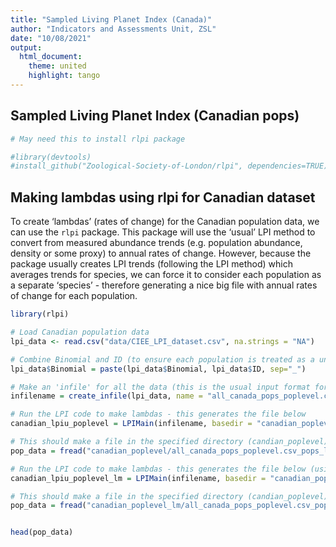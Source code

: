 ```yaml
---
title: "Sampled Living Planet Index (Canada)"
author: "Indicators and Assessments Unit, ZSL"
date: "10/08/2021"
output: 
  html_document:
    theme: united
    highlight: tango
---
```


## Sampled Living Planet Index (Canadian pops)

```r

# May need this to install rlpi package

#library(devtools)
#install_github("Zoological-Society-of-London/rlpi", dependencies=TRUE)

```

## Making lambdas using rlpi for Canadian dataset

To create 'lambdas' (rates of change) for the Canadian population data, we can use the `rlpi` package. This package will use the 'usual' LPI method to convert from measured abundance trends (e.g. population abundance, density or some proxy) to annual rates of change. However, because the package usually creates LPI trends (following the LPI method) which averages trends for species, we can force it to consider each population as a separate 'species' - therefore generating a nice big file with annual rates of change for each population.

```r
library(rlpi)

# Load Canadian population data
lpi_data <- read.csv("data/CIEE_LPI_dataset.csv", na.strings = "NA")

# Combine Binomial and ID (to ensure each population is treated as a unique species)
lpi_data$Binomial = paste(lpi_data$Binomial, lpi_data$ID, sep="_")

# Make an 'infile' for all the data (this is the usual input format for the rlpi package)
infilename = create_infile(lpi_data, name = "all_canada_pops_poplevel.csv", start_col_name = "X1950", end_col_name = "X2020")

# Run the LPI code to make lambdas - this generates the file below
canadian_lpiu_poplevel = LPIMain(infilename, basedir = "canadian_poplevel", REF_YEAR = 1950, PLOT_MAX = 2020)

# This should make a file in the specified directory (candian_poplevel) with lambda data that we can load
pop_data = fread("canadian_poplevel/all_canada_pops_poplevel.csv_pops_lambda.csv")

# Run the LPI code to make lambdas - this generates the file below (using the linear model)
canadian_lpiu_poplevel_lm = LPIMain(infilename, basedir = "canadian_poplevel_lm", LINEAR_MODEL_SHORT_FLAG = TRUE, REF_YEAR = 1950, PLOT_MAX = 2020)

# This should make a file in the specified directory (candian_poplevel) with lambda data  (using the linear model) that we can load
pop_data = fread("canadian_poplevel_lm/all_canada_pops_poplevel.csv_pops_lambda.csv")


head(pop_data)
```


